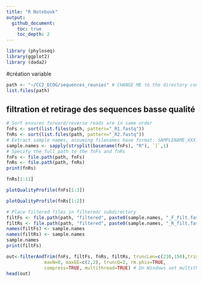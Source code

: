 ```yaml
---
title: "R Notebook"
output: 
  github_document:
    toc: true
    toc_depth: 2
---
```


```r
library (phyloseq)
library(ggplot2)
library (dada2)
```

#création variable
```r
path <- "~/CC2_ECOG/sequences_reunies" # CHANGE ME to the directory containing the fastq files after unzipping.
list.files(path)
```
## filtration et retirage des sequences basse qualité
```r
# Sort ensures forward/reverse reads are in same order
fnFs <- sort(list.files(path, pattern="_R1.fastq"))
fnRs <- sort(list.files(path, pattern="_R2.fastq"))
# Extract sample names, assuming filenames have format: SAMPLENAME_XXX.fastq
sample.names <- sapply(strsplit(basename(fnFs), "R"), `[`,1)
# Specify the full path to the fnFs and fnRs
fnFs <- file.path(path, fnFs)
fnRs <- file.path(path, fnRs)
print(fnRs)
```

```r
fnRs[1:11]
```

```r
plotQualityProfile(fnFs[1:3])
```



```r
plotQualityProfile(fnRs[1:2])
```

```r
# Place filtered files in filtered/ subdirectory
filtFs <- file.path(path, "filtered", paste0(sample.names, "_F_filt.fastq.gz"))
filtRs <- file.path(path, "filtered", paste0(sample.names, "_R_filt.fastq.gz"))
names(filtFs) <- sample.names
names(filtRs) <- sample.names
sample.names
print(filtFs)
```

```r
out<-filterAndTrim(fnFs, filtFs, fnRs, filtRs, truncLen=c(210,150),trimLeft=c(21,0),
              maxN=0, maxEE=c(2,2), truncQ=2, rm.phix=TRUE,
              compress=TRUE, multithread=TRUE) # On Windows set multithread=FALSE
head(out)
```

